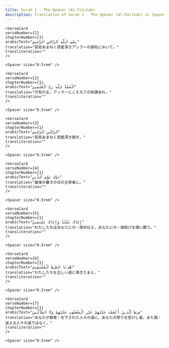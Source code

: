 ```yaml
---
title: Surah 1 - The Opener (Al-Fatihah)  
description: Translation of Surah 1 - The Opener (Al-Fatihah) in Japanese
---
```







    <VerseCard 
    verseNumber={1}
    chapterNumber={1}
    arabicText="بِسْمِ ٱللَّهِ ٱلرَّحْمَٰنِ ٱلرَّحِيمِ"
    translation="慈悲あまねく慈愛深きアッラーの御名において。"
    transliteration=""
    />

    <Spacer size="0.5rem" />
                
    <VerseCard 
    verseNumber={2}
    chapterNumber={1}
    arabicText="ٱلْحَمْدُ لِلَّهِ رَبِّ ٱلْعَٰلَمِينَ"
    translation="万有の主，アッラーにこそ凡ての称讃あれ，"
    transliteration=""
    />

    <Spacer size="0.5rem" />
                
    <VerseCard 
    verseNumber={3}
    chapterNumber={1}
    arabicText="ٱلرَّحْمَٰنِ ٱلرَّحِيمِ"
    translation="慈悲あまねく慈愛深き御方，"
    transliteration=""
    />

    <Spacer size="0.5rem" />
                
    <VerseCard 
    verseNumber={4}
    chapterNumber={1}
    arabicText="مَٰلِكِ يَوْمِ ٱلدِّينِ"
    translation="最後の審きの日の主宰者に。"
    transliteration=""
    />

    <Spacer size="0.5rem" />
                
    <VerseCard 
    verseNumber={5}
    chapterNumber={1}
    arabicText="إِيَّاكَ نَعْبُدُ وَإِيَّاكَ نَسْتَعِينُ"
    translation="わたしたちはあなたにの・崇め仕え，あなたにの・御助けを請い願う。"
    transliteration=""
    />

    <Spacer size="0.5rem" />
                
    <VerseCard 
    verseNumber={6}
    chapterNumber={1}
    arabicText="ٱهْدِنَا ٱلصِّرَٰطَ ٱلْمُسْتَقِيمَ"
    translation="わたしたちを正しい道に導きたまえ，"
    transliteration=""
    />

    <Spacer size="0.5rem" />
                
    <VerseCard 
    verseNumber={7}
    chapterNumber={1}
    arabicText="صِرَٰطَ ٱلَّذِينَ أَنْعَمْتَ عَلَيْهِمْ غَيْرِ ٱلْمَغْضُوبِ عَلَيْهِمْ وَلَا ٱلضَّآلِّينَ"
    translation="あなたが御恵・を下された人々の道に，あなたの怒りを受けし者，また踏・迷える人々の道ではなく。"
    transliteration=""
    />

    <Spacer size="0.5rem" />
                
